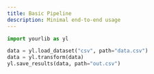 ```yaml
---
title: Basic Pipeline
description: Minimal end-to-end usage
---
```


```python
import yourlib as yl

data = yl.load_dataset("csv", path="data.csv")
data = yl.transform(data)
yl.save_results(data, path="out.csv")
```

